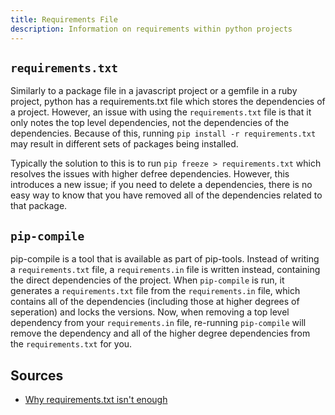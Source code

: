 ```yaml
---
title: Requirements File
description: Information on requirements within python projects
---
```


## `requirements.txt`
Similarly to a package file in a javascript project or a gemfile in a ruby project, python has a requirements.txt file which stores the dependencies of a project.
However, an issue with using the `requirements.txt` file is that it only notes the top level dependencies, not the dependencies of the dependencies.
Because of this, running `pip install -r requirements.txt` may result in different sets of packages being installed.

Typically the solution to this is to run `pip freeze > requirements.txt` which resolves the issues with higher defree dependencies.
However, this introduces a new issue; if you need to delete a dependencies, there is no easy way to know that you have removed all of the dependencies related to that package.

## `pip-compile`
pip-compile is a tool that is available as part of pip-tools.
Instead of writing a `requirements.txt` file, a `requirements.in` file is written instead, containing the direct dependencies of the project.
When `pip-compile` is run, it generates a `requirements.txt` file from the `requirements.in` file, which contains all of the dependencies (including those at higher degrees of seperation) and locks the versions.
Now, when removing a top level dependency from your `requirements.in` file, re-running `pip-compile` will remove the dependency and all of the higher degree dependencies from the `requirements.txt` for you.

## Sources
* [Why requirements.txt isn't enough](https://modelpredict.com/wht-requirements-txt-is-not-enough)
